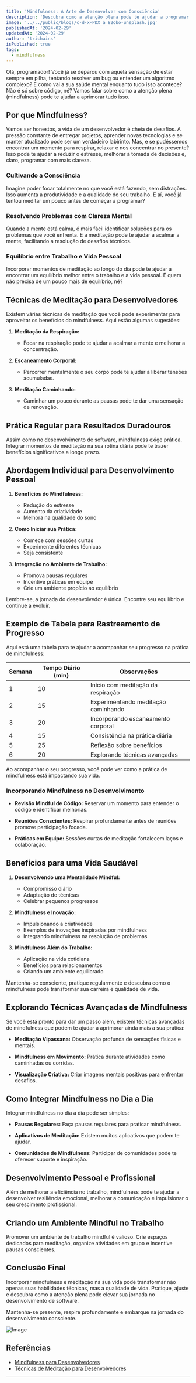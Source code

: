 ```yaml
---
title: 'Mindfulness: A Arte de Desenvolver com Consciência'
description: 'Descubra como a atenção plena pode te ajudar a programar melhor, resolver problemas com mais clareza e encontrar o equilíbrio entre trabalho e vida pessoal.'
image: '../../public/blogs/c-d-x-PDX_a_82obo-unsplash.jpg'
publishedAt: '2024-02-29'
updatedAt: '2024-02-29'
author: 'trichains'
isPublished: true
tags:
  - mindfulness
---
```


Olá, programador! Você já se deparou com aquela sensação de estar sempre em pilha, tentando resolver um bug ou entender um algoritmo complexo? E como vai a sua saúde mental enquanto tudo isso acontece? Não é só sobre código, né? Vamos falar sobre como a atenção plena (mindfulness) pode te ajudar a aprimorar tudo isso.

## Por que Mindfulness?

Vamos ser honestos, a vida de um desenvolvedor é cheia de desafios. A pressão constante de entregar projetos, aprender novas tecnologias e se manter atualizado pode ser um verdadeiro labirinto. Mas, e se pudéssemos encontrar um momento para respirar, relaxar e nos concentrar no presente? Isso pode te ajudar a reduzir o estresse, melhorar a tomada de decisões e, claro, programar com mais clareza.

### Cultivando a Consciência

Imagine poder focar totalmente no que você está fazendo, sem distrações. Isso aumenta a produtividade e a qualidade do seu trabalho. E aí, você já tentou meditar um pouco antes de começar a programar?

### Resolvendo Problemas com Clareza Mental

Quando a mente está calma, é mais fácil identificar soluções para os problemas que você enfrenta. E a meditação pode te ajudar a acalmar a mente, facilitando a resolução de desafios técnicos.

### Equilíbrio entre Trabalho e Vida Pessoal

Incorporar momentos de meditação ao longo do dia pode te ajudar a encontrar um equilíbrio melhor entre o trabalho e a vida pessoal. E quem não precisa de um pouco mais de equilíbrio, né?

## Técnicas de Meditação para Desenvolvedores

Existem várias técnicas de meditação que você pode experimentar para aproveitar os benefícios do mindfulness. Aqui estão algumas sugestões:

1. **Meditação da Respiração:**

   - Focar na respiração pode te ajudar a acalmar a mente e melhorar a concentração.

2. **Escaneamento Corporal:**

   - Percorrer mentalmente o seu corpo pode te ajudar a liberar tensões acumuladas.

3. **Meditação Caminhando:**
   - Caminhar um pouco durante as pausas pode te dar uma sensação de renovação.

## Prática Regular para Resultados Duradouros

Assim como no desenvolvimento de software, mindfulness exige prática. Integrar momentos de meditação na sua rotina diária pode te trazer benefícios significativos a longo prazo.

## Abordagem Individual para Desenvolvimento Pessoal

1. **Benefícios do Mindfulness:**

   - Redução do estresse
   - Aumento da criatividade
   - Melhora na qualidade do sono

2. **Como Iniciar sua Prática:**

   - Comece com sessões curtas
   - Experimente diferentes técnicas
   - Seja consistente

3. **Integração no Ambiente de Trabalho:**
   - Promova pausas regulares
   - Incentive práticas em equipe
   - Crie um ambiente propício ao equilíbrio

Lembre-se, a jornada do desenvolvedor é única. Encontre seu equilíbrio e continue a evoluir.

## Exemplo de Tabela para Rastreamento de Progresso

Aqui está uma tabela para te ajudar a acompanhar seu progresso na prática de mindfulness:

| Semana | Tempo Diário (min) | Observações                         |
| ------ | ------------------ | ----------------------------------- |
| 1      | 10                 | Início com meditação da respiração  |
| 2      | 15                 | Experimentando meditação caminhando |
| 3      | 20                 | Incorporando escaneamento corporal  |
| 4      | 15                 | Consistência na prática diária      |
| 5      | 25                 | Reflexão sobre benefícios           |
| 6      | 20                 | Explorando técnicas avançadas       |

Ao acompanhar o seu progresso, você pode ver como a prática de mindfulness está impactando sua vida.

### Incorporando Mindfulness no Desenvolvimento

- **Revisão Mindful de Código:**
  Reservar um momento para entender o código e identificar melhorias.

- **Reuniões Conscientes:**
  Respirar profundamente antes de reuniões promove participação focada.

- **Práticas em Equipe:**
  Sessões curtas de meditação fortalecem laços e colaboração.

## Benefícios para uma Vida Saudável

1. **Desenvolvendo uma Mentalidade Mindful:**

   - Compromisso diário
   - Adaptação de técnicas
   - Celebrar pequenos progressos

2. **Mindfulness e Inovação:**

   - Impulsionando a criatividade
   - Exemplos de inovações inspiradas por mindfulness
   - Integrando mindfulness na resolução de problemas

3. **Mindfulness Além do Trabalho:**
   - Aplicação na vida cotidiana
   - Benefícios para relacionamentos
   - Criando um ambiente equilibrado

Mantenha-se consciente, pratique regularmente e descubra como o mindfulness pode transformar sua carreira e qualidade de vida.

## Explorando Técnicas Avançadas de Mindfulness

Se você está pronto para dar um passo além, existem técnicas avançadas de mindfulness que podem te ajudar a aprimorar ainda mais a sua prática:

- **Meditação Vipassana:**
  Observação profunda de sensações físicas e mentais.

- **Mindfulness em Movimento:**
  Prática durante atividades como caminhadas ou corridas.

- **Visualização Criativa:**
  Criar imagens mentais positivas para enfrentar desafios.

## Como Integrar Mindfulness no Dia a Dia

Integrar mindfulness no dia a dia pode ser simples:

- **Pausas Regulares:**
  Faça pausas regulares para praticar mindfulness.

- **Aplicativos de Meditação:**
  Existem muitos aplicativos que podem te ajudar.

- **Comunidades de Mindfulness:**
  Participar de comunidades pode te oferecer suporte e inspiração.

## Desenvolvimento Pessoal e Profissional

Além de melhorar a eficiência no trabalho, mindfulness pode te ajudar a desenvolver resiliência emocional, melhorar a comunicação e impulsionar o seu crescimento profissional.

## Criando um Ambiente Mindful no Trabalho

Promover um ambiente de trabalho mindful é valioso. Crie espaços dedicados para meditação, organize atividades em grupo e incentive pausas conscientes.

## Conclusão Final

Incorporar mindfulness e meditação na sua vida pode transformar não apenas suas habilidades técnicas, mas a qualidade de vida. Pratique, ajuste e descubra como a atenção plena pode elevar sua jornada no desenvolvimento de software.

Mantenha-se presente, respire profundamente e embarque na jornada do desenvolvimento consciente.

![Image](/blogs/c-d-x-PDX_a_82obo-unsplash.jpg)

## Referências

- [Mindfulness para Desenvolvedores](https://www.mindfulnessfordesigners.com/)
- [Técnicas de Meditação para Desenvolvedores](https://www.meditationfordevelopers.com/)

---

